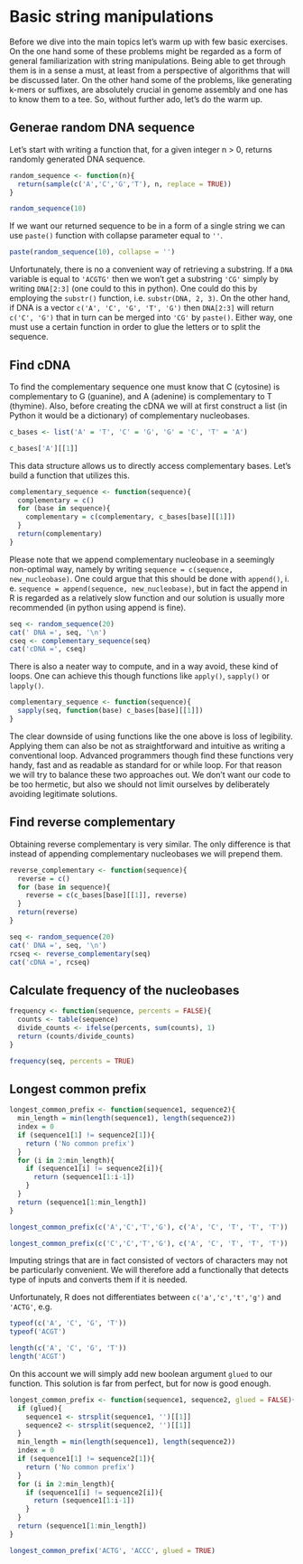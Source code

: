 # Basic string manipulations {#basic}

Before we dive into the main topics let's warm up with few basic exercises. On the one hand some of these problems might be regarded as a form of general familiarization with string manipulations. Being able to get through them is in a sense a must, at least from a perspective of algorithms that will be discussed later. On the other hand some of the problems, like generating k-mers or suffixes, are absolutely crucial in genome assembly and one has to know them to a tee. So, without further ado, let's do the warm up.

## Generae random DNA sequence

Let's start with writing a function that, for a given integer n > 0, returns randomly generated DNA sequence.

```r
random_sequence <- function(n){
  return(sample(c('A','C','G','T'), n, replace = TRUE))
}

random_sequence(10)
```
If we want our returned sequence to be in a form of a single string we can use `paste()` function with collapse parameter equal to `''`.

```r
paste(random_sequence(10), collapse = '')
```

Unfortunately, there is no a convenient way of retrieving a substring. If a `DNA` variable is equal to `'ACGTG'` then we won't get a substring `'CG'` simply by writing `DNA[2:3]` (one could to this in python). One could do this by employing the `substr()` function, i.e. `substr(DNA, 2, 3)`. On the other hand, if DNA is a vector `c('A', 'C', 'G', 'T', 'G')` then `DNA[2:3]` will return `c('C', 'G')` that in turn can be merged into `'CG'` by `paste()`. Either way, one must use a certain function in order to glue the letters or to split the sequence.

## Find cDNA

To find the complementary sequence one must know that C (cytosine) is complementary to G (guanine), and A (adenine) is complementary to T (thymine). Also, before creating the cDNA we will at first construct a list (in Python it would be a dictionary) of complementary nucleobases.

```r
c_bases <- list('A' = 'T', 'C' = 'G', 'G' = 'C', 'T' = 'A')

c_bases['A'][[1]]
```

This data structure allows us to directly access complementary bases. Let's build a function that utilizes this.

```r
complementary_sequence <- function(sequence){
  complementary = c()
  for (base in sequence){
    complementary = c(complementary, c_bases[base][[1]])
  }
  return(complementary)
}
```

Please note that we append complementary nucleobase in a seemingly non-optimal way, namely by writing `sequence = c(sequence, new_nucleobase)`. One could argue that this should be done with `append()`, i. e. `sequence = append(sequence, new_nucleobase)`, but in fact the append in R is regarded as a relatively slow function and our solution is usually more recommended (in python using append is fine). 

```r
seq <- random_sequence(20)
cat(' DNA =', seq, '\n')
cseq <- complementary_sequence(seq)
cat('cDNA =', cseq)
```

There is also a neater way to compute, and in a way avoid, these kind of loops. One can achieve this though functions like `apply()`, `sapply()` or `lapply()`.

```r
complementary_sequence <- function(sequence){
  sapply(seq, function(base) c_bases[base][[1]])
}
```

The clear downside of using functions like the one above is loss of legibility. Applying them can also be not as straightforward and intuitive as writing a conventional loop. Advanced programmers though find these functions very handy, fast and as readable as standard for or while loop. For that reason we will try to balance these two approaches out. We don't want our code to be too hermetic, but also we should not limit ourselves by deliberately avoiding legitimate solutions.

## Find reverse complementary

Obtaining reverse complementary is very similar. The only difference is that instead of appending complementary nucleobases we will prepend them.

```r
reverse_complementary <- function(sequence){
  reverse = c()
  for (base in sequence){
    reverse = c(c_bases[base][[1]], reverse)
  }
  return(reverse)
}
```


```r
seq <- random_sequence(20)
cat(' DNA =', seq, '\n')
rcseq <- reverse_complementary(seq)
cat('cDNA =', rcseq)
```

## Calculate frequency of the nucleobases

```r
frequency <- function(sequence, percents = FALSE){
  counts <- table(sequence)
  divide_counts <- ifelse(percents, sum(counts), 1)
  return (counts/divide_counts)
}
```

```r
frequency(seq, percents = TRUE)
```

## Longest common prefix

```r
longest_common_prefix <- function(sequence1, sequence2){
  min_length = min(length(sequence1), length(sequence2))
  index = 0
  if (sequence1[1] != sequence2[1]){
    return ('No common prefix')
  }
  for (i in 2:min_length){
    if (sequence1[i] != sequence2[i]){
      return (sequence1[1:i-1])
    }
  }
  return (sequence1[1:min_length])
}
```

```r
longest_common_prefix(c('A','C','T','G'), c('A', 'C', 'T', 'T', 'T'))

longest_common_prefix(c('C','C','T','G'), c('A', 'C', 'T', 'T', 'T'))
```

Imputing strings that are in fact consisted of vectors of characters may not be particularly convenient. We will therefore add a functionally that detects type of inputs and converts them if it is needed.

Unfortunately, R does not differentiates between `c('a','c','t','g')` and `'ACTG'`, e.g.

```r
typeof(c('A', 'C', 'G', 'T'))
typeof('ACGT')

length(c('A', 'C', 'G', 'T'))
length('ACGT')
```

On this account we will simply add new boolean argument `glued` to our function.  This solution is far from perfect, but for now is good enough.

```r
longest_common_prefix <- function(sequence1, sequence2, glued = FALSE){
  if (glued){
    sequence1 <- strsplit(sequence1, '')[[1]]
    sequence2 <- strsplit(sequence2, '')[[1]]
  }
  min_length = min(length(sequence1), length(sequence2))
  index = 0
  if (sequence1[1] != sequence2[1]){
    return ('No common prefix')
  }
  for (i in 2:min_length){
    if (sequence1[i] != sequence2[i]){
      return (sequence1[1:i-1])
    }
  }
  return (sequence1[1:min_length])
}
```


```r
longest_common_prefix('ACTG', 'ACCC', glued = TRUE)
```

